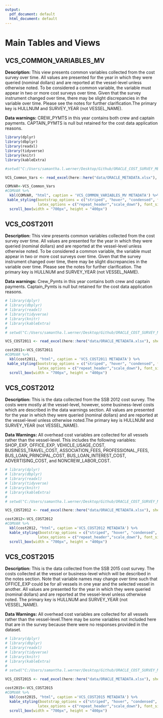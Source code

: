 ```yaml
---
output:
  pdf_document: default
  html_document: default
---
```

# Main Tables and Views


## VCS_COMMON_VARIABLES_MV

**Description:** This view presents common variables collected from the cost survey over time. All values are presented for the year in which they were queried (nominal dollars) and are reported at the vessel-level unless otherwise noted. To be considered a common variable, the variable must appear in two or more cost surveys over time. Given that the survey instrument changed over time, there may be slight discrepancies in the variable over time. Please see the notes for further clarification.The primary key is HULLNUM and SURVEY_YEAR (not VESSEL_NAME).  

**Data warnings:** CREW_PYMTS in this year contains both crew and captain payments. CAPTAIN_PYMTS is null but retained for the cost data application reasons. 

```r
library(dplyr)
library(dbplyr)
library(readxl)
library(tidyverse)
library(knitr)
library(kableExtra)

#setwd("C:/Users/samantha.l.werner/Desktop/Github/ORACLE_COST_SURVEY_METADATA/ORACLE_COST_SURVEY_METADATA/data")

VCS_Common_Vars <- read_excel(here::here("data/ORACLE_METADATA.xlsx"), sheet = "VCS_COMMON_VARIABLES_MV") 

COMVAR<-VCS_Common_Vars
#COMVAR %>%
  kbl(COMVAR, "html", caption = 'VCS_COMMON_VARIABLES_MV METADATA') %>%
 kable_styling(bootstrap_options = c("striped", "hover", "condensed", full_width=F), 
               latex_options = c("repeat_header","scale_down"), font_size = 12) %>%
  scroll_box(width = "700px", height = "400px")

```


## VCS_COST2011

**Description:** This view presents common variables collected from the cost survey over time. All values are presented for the year in which they were queried (nominal dollars) and are reported at the vessel-level unless otherwise noted. To be considered a common variable, the variable must appear in two or more cost surveys over time. Given that the survey instrument changed over time, there may be slight discrepancies in the variable over time. Please see the notes for further clarification. The primary key is HULLNUM and SURVEY_YEAR (not VESSEL_NAME).  
 

**Data warnings:** Crew_Pymts in this year contains both crew and captain payments. Captain_Pymts is null but retained for the cost data application reasons. 



```r
# library(dplyr)
# library(dbplyr)
# library(readxl)
# library(tidyverse)
# library(knitr)
# library(kableExtra)
# 
# setwd("C:/Users/samantha.l.werner/Desktop/Github/ORACLE_COST_SURVEY_METADATA/ORACLE_COST_SURVEY_METADATA/data")

VCS_COST2011 <- read_excel(here::here("data/ORACLE_METADATA.xlsx"), sheet = "VCS_COST2011") 

cost2011<-VCS_COST2011
#COMVAR %>%
  kbl(cost2011, "html", caption = 'VCS_COST2011 METADATA') %>%
 kable_styling(bootstrap_options = c("striped", "hover", "condensed", full_width=F), 
               latex_options = c("repeat_header","scale_down"), font_size = 12) %>%
  scroll_box(width = "700px", height = "400px")
```




## VCS_COST2012

**Description:** This is the data collected from the SSB 2012 cost survey. The costs were mostly at the vessel-level, however, some business-level costs which are described in the data warnings section.  All values are presented for the year in which they were queried (nominal dollars) and are reported at the vessel-level unless otherwise noted.The primary key is HULLNUM and SURVEY_YEAR (not VESSEL_NAME).  


**Data Warnings:** All overhead cost variables are collected for all vessels rather than the vessel-level. This includes the following variables:  SHOP_EXP, OFFICE_EXP, VEHICLE_USAGE_COST, BUSINESS_TRAVEL_COST, ASSOCIATION_FEES, PROFESSIONAL_FEES, BUS_LOAN_PRINCIPAL_COST, BUS_LOAN_INTEREST_COST, ADVERTISING_COST, and NONCREW_LABOR_COST.



```r
# library(dplyr)
# library(dbplyr)
# library(readxl)
# library(tidyverse)
# library(knitr)
# library(kableExtra)
# 
# setwd("C:/Users/samantha.l.werner/Desktop/Github/ORACLE_COST_SURVEY_METADATA/ORACLE_COST_SURVEY_METADATA/data")

VCS_COST2012 <- read_excel(here::here("data/ORACLE_METADATA.xlsx"), sheet = "VCS_COST2012") 

cost2012<-VCS_COST2012
#COMVAR %>%
  kbl(cost2012, "html", caption ='VCS_COST2012 METADATA') %>%
  kable_styling(bootstrap_options = c("striped", "hover", "condensed", full_width=F), 
               latex_options = c("repeat_header","scale_down"), font_size = 12) %>%
  scroll_box(width = "700px", height = "400px")
```



## VCS_COST2015

**Description:** This is the data collected from the SSB 2015 cost survey. The costs collected at the vessel or business-level which will be described in the notes section. Note that variable names may change over time such that OFFICE_EXP could be for all vessels in one year and the selected vessel in another. All values are presented for the year in which they were queried (nominal dollars) and are reported at the vessel-level unless otherwise noted. The primary key is HULLNUM and SURVEY_YEAR (not VESSEL_NAME).  
 

**Data Warnings:** All overhead cost variables are collected for all vessels rather than the vessel-level.There may be some variables not included here that are in the survey because there were no responses provided in the dataset. 



```r
# library(dplyr)
# library(dbplyr)
# library(readxl)
# library(tidyverse)
# library(knitr)
# library(kableExtra)
# 
# setwd("C:/Users/samantha.l.werner/Desktop/Github/ORACLE_COST_SURVEY_METADATA/ORACLE_COST_SURVEY_METADATA/data")

VCS_COST2015 <- read_excel(here::here("data/ORACLE_METADATA.xlsx"), sheet = "VCS_COST2015") 

cost2015<-VCS_COST2015
#COMVAR %>%
  kbl(cost2015, "html", caption ='VCS_COST2015 METADATA') %>%
  kable_styling(bootstrap_options = c("striped", "hover", "condensed", full_width=F), 
               latex_options = c("repeat_header","scale_down"), font_size = 12) %>%
  scroll_box(width = "700px", height = "400px")
```






